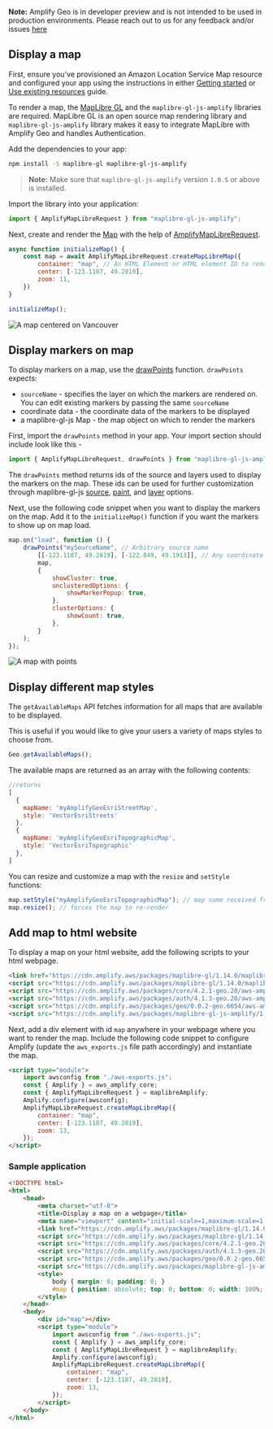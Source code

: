 <Callout>

**Note:** Amplify Geo is in developer preview and is not intended to be used in production environments. Please reach out to us for any feedback and/or issues [here](https://github.com/aws-amplify/amplify-js/issues)

</Callout>

## Display a map

First, ensure you've provisioned an Amazon Location Service Map resource and configured your app using the instructions in either [Getting started](/lib/geo/getting-started) or [Use existing resources](/lib/geo/existing-resources) guide.

To render a map, the [MapLibre GL](https://github.com/maplibre/maplibre-gl-js) and the `maplibre-gl-js-amplify` libraries are required. MapLibre GL is an open source map rendering library and `maplibre-gl-js-amplify` library makes it easy to integrate MapLibre with Amplify Geo and handles Authentication.

Add the dependencies to your app:

```bash
npm install -S maplibre-gl maplibre-gl-js-amplify
```

> **Note:** Make sure that `maplibre-gl-js-amplify` version `1.0.5` or above is installed.

Import the library into your application:

```javascript
import { AmplifyMapLibreRequest } from "maplibre-gl-js-amplify";
```

Next, create and render the [Map](https://maplibre.org/maplibre-gl-js-docs/api/map/) with the help of [AmplifyMapLibreRequest](https://github.com/aws-amplify/maplibre-gl-js-amplify/blob/main/API#amplifymaplibrerequest).

```javascript
async function initializeMap() {
    const map = await AmplifyMapLibreRequest.createMapLibreMap({
        container: "map", // An HTML Element or HTML element ID to render the map in https://maplibre.org/maplibre-gl-js-docs/api/map/
        center: [-123.1187, 49.2819],
        zoom: 11,
    })
}

initializeMap();
```

![A map centered on Vancouver](/images/display-map.png)

## Display markers on map

To display markers on a map, use the [drawPoints](https://github.com/aws-amplify/maplibre-gl-js-amplify/blob/main/API#drawpoints) function. `drawPoints` expects:

- `sourceName` - specifies the layer on which the markers are rendered on. You can edit existing markers by passing the same `sourceName`
- coordinate data - the coordinate data of the markers to be displayed
- a maplibre-gl-js Map - the map object on which to render the markers

First, import the `drawPoints` method in your app. Your import section should include look like this -

```javascript
import { AmplifyMapLibreRequest, drawPoints } from "maplibre-gl-js-amplify";
```

<Callout>

The `drawPoints` method returns ids of the source and layers used to display the markers on the map. These ids can be used for further customization through maplibre-gl-js [source](https://maplibre.org/maplibre-gl-js-docs/api/sources/), [paint](https://maplibre.org/maplibre-gl-js-docs/style-spec/layers/#paint-property), and [layer](https://maplibre.org/maplibre-gl-js-docs/style-spec/layers/) options.

</Callout>

Next, use the following code snippet when you want to display the markers on the map. Add it to the `initializeMap()` function if you want the markers to show up on map load.

```javascript
map.on("load", function () {
    drawPoints("mySourceName", // Arbitrary source name
        [[-123.1187, 49.2819], [-122.849, 49.1913]], // Any coordinate or Feature data
        map,
        {
            showCluster: true,
            unclusteredOptions: {
                showMarkerPopup: true,
            },
            clusterOptions: {
                showCount: true,
            },
        }
    );
});

```
![A map with points](/images/display-map-with-points.png)

## Display different map styles

The `getAvailableMaps` API fetches information for all maps that are available to be displayed.

This is useful if you would like to give your users a variety of maps styles to choose from.

```javascript
Geo.getAvailableMaps();
```

The available maps are returned as an array with the following contents:

```javascript
//returns
[
  {
    mapName: 'myAmplifyGeoEsriStreetMap',
    style: 'VectorEsriStreets'
  },
  {
    mapName: 'myAmplifyGeoEsriTopographicMap',
    style: 'VectorEsriTopographic'
  },
]
```

You can resize and customize a map with the `resize` and `setStyle` functions:

```javascript
map.setStyle("myAmplifyGeoEsriTopographicMap"); // map name received from getAvailableMaps()
map.resize(); // forces the map to re-render
```

## Add map to html website

To display a map on your html website, add the following scripts to your html webpage.

```html
<link href="https://cdn.amplify.aws/packages/maplibre-gl/1.14.0/maplibre-gl.css" rel="stylesheet" integrity="sha384-sZlnv03zeGbcXDiuZ98TrNVZFIfpsVhN0itUxRFONLo6lOZskJPIMlOwDy+nloRF" crossorigin="anonymous" referrerpolicy="no-referrer"></link>
<script src="https://cdn.amplify.aws/packages/maplibre-gl/1.14.0/maplibre-gl.js" integrity="sha384-jWZKsznBFj0Nl3kUaRKmmk89Hew9zDhTnmOz0pOLceWY7iag+l/8QNPeD0cQYaVG" crossorigin="anonymous" referrerpolicy="no-referrer"></script>
<script src="https://cdn.amplify.aws/packages/core/4.2.1-geo.20/aws-amplify-core.min.js" integrity="sha384-ZJ0BipyxRjDHPcTLilxOMRf9grNEwTTUOmr8l8MUprgnpAnpK4Fz20ndOQElCtWb" crossorigin="anonymous" referrerpolicy="no-referrer"></script>
<script src="https://cdn.amplify.aws/packages/auth/4.1.3-geo.20/aws-amplify-auth.min.js" integrity="sha384-rqyJfFR2070OQyXIQqomdGCYa6TaR/1asvv2oaz9wB6R8YSiIBC08mWwgVtr1NNk" crossorigin="anonymous" referrerpolicy="no-referrer"></script>
<script src="https://cdn.amplify.aws/packages/geo/0.0.2-geo.6654/aws-amplify-geo.min.js" integrity="sha384-3WpvDe5YSr8Xdmc31s/1cKXlG5DCmeQA2PZkuQUIgwPPwGNY/kbrTYYItxSO8JJJ" crossorigin="anonymous" referrerpolicy="no-referrer"></script>
<script src="https://cdn.amplify.aws/packages/maplibre-gl-js-amplify/1.0.5/maplibre-gl-js-amplify.umd.min.js" integrity="sha384-mIlJ3nhWvPKhs796/34/EVG0obtz0tzOtxdIWctuJ6Rt7KUwDQQQG394mZ2Nv6WE" crossorigin="anonymous" referrerpolicy="no-referrer"></script>
```

Next, add a div element with id `map` anywhere in your webpage where you want to render the map. Include the following code snippet to configure Amplify (update the `aws_exports.js` file path accordingly) and instantiate the map.

```html
<script type="module">
    import awsconfig from "./aws-exports.js";
    const { Amplify } = aws_amplify_core;
    const { AmplifyMapLibreRequest } = maplibreAmplify;
    Amplify.configure(awsconfig);
    AmplifyMapLibreRequest.createMapLibreMap({
        container: "map",
        center: [-123.1187, 49.2819],
        zoom: 13,
    });
</script>
```

<!-- If you provisioned your location resources manually, you can use this [guide]() to configure Amplify.-->
### Sample application
```html
<!DOCTYPE html>
<html>
    <head>
        <meta charset="utf-8">
        <title>Display a map on a webpage</title>
        <meta name="viewport" content="initial-scale=1,maximum-scale=1,user-scalable=no">
        <link href="https://cdn.amplify.aws/packages/maplibre-gl/1.14.0/maplibre-gl.css" rel="stylesheet" integrity="sha384-sZlnv03zeGbcXDiuZ98TrNVZFIfpsVhN0itUxRFONLo6lOZskJPIMlOwDy+nloRF" crossorigin="anonymous" referrerpolicy="no-referrer"></link>
        <script src="https://cdn.amplify.aws/packages/maplibre-gl/1.14.0/maplibre-gl.js" integrity="sha384-jWZKsznBFj0Nl3kUaRKmmk89Hew9zDhTnmOz0pOLceWY7iag+l/8QNPeD0cQYaVG" crossorigin="anonymous" referrerpolicy="no-referrer"></script>
        <script src="https://cdn.amplify.aws/packages/core/4.2.1-geo.20/aws-amplify-core.min.js" integrity="sha384-ZJ0BipyxRjDHPcTLilxOMRf9grNEwTTUOmr8l8MUprgnpAnpK4Fz20ndOQElCtWb" crossorigin="anonymous" referrerpolicy="no-referrer"></script>
        <script src="https://cdn.amplify.aws/packages/auth/4.1.3-geo.20/aws-amplify-auth.min.js" integrity="sha384-rqyJfFR2070OQyXIQqomdGCYa6TaR/1asvv2oaz9wB6R8YSiIBC08mWwgVtr1NNk" crossorigin="anonymous" referrerpolicy="no-referrer"></script>
        <script src="https://cdn.amplify.aws/packages/geo/0.0.2-geo.6654/aws-amplify-geo.min.js" integrity="sha384-3WpvDe5YSr8Xdmc31s/1cKXlG5DCmeQA2PZkuQUIgwPPwGNY/kbrTYYItxSO8JJJ" crossorigin="anonymous" referrerpolicy="no-referrer"></script>
        <script src="https://cdn.amplify.aws/packages/maplibre-gl-js-amplify/1.0.5/maplibre-gl-js-amplify.umd.min.js" integrity="sha384-mIlJ3nhWvPKhs796/34/EVG0obtz0tzOtxdIWctuJ6Rt7KUwDQQQG394mZ2Nv6WE" crossorigin="anonymous" referrerpolicy="no-referrer"></script>
        <style>
            body { margin: 0; padding: 0; }
            #map { position: absolute; top: 0; bottom: 0; width: 100%; }
        </style>
    </head>
    <body>
        <div id="map"></div>
        <script type="module">
            import awsconfig from "./aws-exports.js";
            const { Amplify } = aws_amplify_core;
            const { AmplifyMapLibreRequest } = maplibreAmplify;
            Amplify.configure(awsconfig);
            AmplifyMapLibreRequest.createMapLibreMap({
                container: "map",
                center: [-123.1187, 49.2819],
                zoom: 13,
            });
        </script>
    </body>
</html>
```
